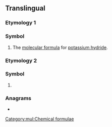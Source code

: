 {{also|kh|Kh|kH|.kh}}
==Translingual==

===Etymology 1===

===Symbol===
{{mul-symbol}}

# {{lb|mul|chemistry}} The [[molecular formula]] for [[potassium hydride]].[[Category:mul:Chemical formulae]]

===Etymology 2===

===Symbol===
{{mul-symbol}}

# {{ISO 3166|1|2|Cambodia}}

===Anagrams===
* {{l|mul|HK}}